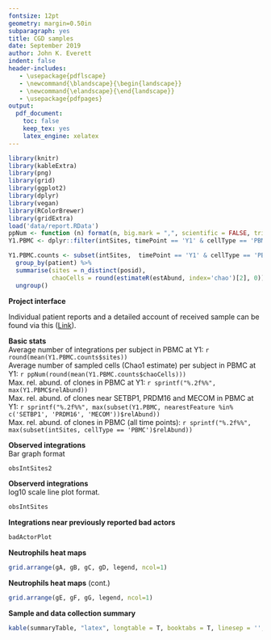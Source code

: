 ```yaml
---
fontsize: 12pt
geometry: margin=0.50in
subparagraph: yes
title: CGD samples
date: September 2019
author: John K. Everett
indent: false
header-includes:
   - \usepackage{pdflscape}
   - \newcommand{\blandscape}{\begin{landscape}}
   - \newcommand{\elandscape}{\end{landscape}}
   - \usepackage{pdfpages}
output:
  pdf_document:
    toc: false
    keep_tex: yes
    latex_engine: xelatex
---
```

```r
library(knitr)
library(kableExtra)
library(png)
library(grid)
library(ggplot2)
library(dplyr)
library(vegan)
library(RColorBrewer)
library(gridExtra)
load('data/report.RData')
ppNum <- function (n) format(n, big.mark = ",", scientific = FALSE, trim = TRUE)
Y1.PBMC <- dplyr::filter(intSites, timePoint == 'Y1' & cellType == 'PBMC')

Y1.PBMC.counts <- subset(intSites,  timePoint == 'Y1' & cellType == 'PBMC') %>% 
  group_by(patient) %>% 
  summarise(sites = n_distinct(posid),
            chaoCells = round(estimateR(estAbund, index='chao')[2], 0)) %>%
  ungroup()

```

**Project interface**  

Individual patient reports and a detailed account of received sample can be found via this 
([Link](http://bushmanlab.org/data/export/projects/gtVISA/CGD)).

\vspace{0.5cm}
**Basic stats**  
Average number of integrations per subject in PBMC at Y1: `r round(mean(Y1.PBMC.counts$sites))`  
Average number of sampled cells (Chao1 estimate) per subject in PBMC at Y1: `r ppNum(round(mean(Y1.PBMC.counts$chaoCells)))`  
Max. rel. abund. of clones in PBMC at Y1: `r sprintf("%.2f%%", max(Y1.PBMC$relAbund))`  
Max. rel. abund. of clones near SETBP1, PRDM16 and MECOM in PBMC at Y1: `r sprintf("%.2f%%", max(subset(Y1.PBMC, nearestFeature %in% c('SETBP1', 'PRDM16', 'MECOM'))$relAbund))`    
Max. rel. abund. of clones in PBMC (all time points): `r sprintf("%.2f%%", max(subset(intSites, cellType == 'PBMC')$relAbund))`  

\vspace{0.5cm}

**Observed integrations**  
Bar graph format  

\vspace{1.0cm}


```r
obsIntSites2
```

\newpage

**Observerd integrations**  
log10 scale line plot format.  

\vspace{0.5cm}


```r
obsIntSites 
```

\newpage

**Integrations near previously reported bad actors**  

\vspace{1.0cm}


```r
badActorPlot 
```

\newpage

**Neutrophils heat maps**  

\vspace{1.0cm}

```r
grid.arrange(gA, gB, gC, gD, legend, ncol=1) 
```

\newpage

**Neutrophils heat maps**  (cont.)  

\vspace{1.0cm}

```r
grid.arrange(gE, gF, gG, legend, ncol=1)
```

\newpage

**Sample and data collection summary**  

\vspace{0.5cm}

```r
kable(summaryTable, "latex", longtable = T, booktabs = T, linesep = '', align = 'lllclllllll') %>% kable_styling(font_size = 9, latex_options = c("repeat_header"))
```


